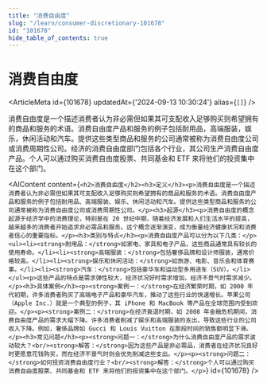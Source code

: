 ```yaml
---
title: "消费自由度"
slug: "/learn/consumer-discretionary-101678"
id: "101678"
hide_table_of_contents: true
---
```



# 消费自由度

<ArticleMeta id={101678} updatedAt={'2024-09-13 10:30:24'} alias={`[]`} />
<div className='border-solid border-b border-t-0 my-4 border-[var(--ifm-color-gray-300)]' />

消费自由度是一个描述消费者认为非必需但如果其可支配收入足够购买则希望拥有的商品和服务的术语。消费自由度产品和服务的例子包括耐用品，高端服装，娱乐，休闲活动和汽车。提供这些类型商品和服务的公司通常被称为消费自由度公司或消费周期性公司。经济的消费自由度部门包括各个行业，其公司生产消费自由度产品。个人可以通过购买消费自由度股票、共同基金和 ETF 来将他们的投资集中在这个部门。

<AIContent content={`<h2>消费自由度</h2><h3>定义</h3><p>消费自由度是一个描述消费者认为非必需但如果其可支配收入足够购买则希望拥有的商品和服务的术语。消费自由度产品和服务的例子包括耐用品、高端服装、娱乐、休闲活动和汽车。提供这些类型商品和服务的公司通常被称为消费自由度公司或消费周期性公司。</p><h3>起源</h3><p>消费自由度的概念起源于经济学中的消费理论，特别是在 20 世纪中期，随着经济发展和人们生活水平的提高，越来越多的消费者开始追求非必需品和服务。这个概念逐渐演变，成为衡量经济健康状况和消费者信心的重要指标。</p><h3>类别与特点</h3><p>消费自由度产品可以分为以下几类：</p><ul><li><strong>耐用品：</strong>如家电、家具和电子产品，这些商品通常具有较长的使用寿命。</li><li><strong>高端服装：</strong>包括奢侈品牌和设计师服装，通常价格较高。</li><li><strong>娱乐和休闲活动：</strong>如旅游、电影、音乐会和体育赛事。</li><li><strong>汽车：</strong>包括豪华车和运动型多用途车（SUV）。</li></ul><p>这些产品的特点是需求弹性较大，经济状况好时需求增加，经济不景气时需求减少。</p><h3>具体案例</h3><p><strong>案例一：</strong>在经济繁荣时期，如 2000 年代初期，许多消费者购买了高端电子产品和豪华汽车，推动了这些行业的快速增长。苹果公司（Apple Inc.）就是一个典型的例子，其 iPhone 和 MacBook 等产品在全球范围内受到欢迎。</p><p><strong>案例二：</strong>在经济衰退时期，如 2008 年金融危机期间，消费自由度产品的需求大幅下降。许多消费者削减了娱乐和高端服装的支出，导致这些行业的公司收入下降。例如，奢侈品牌如 Gucci 和 Louis Vuitton 在那段时间的销售额明显下滑。</p><h3>常见问题</h3><p><strong>问题一：</strong>为什么消费自由度产品的需求波动较大？<br/><strong>解答：</strong>因为这些产品是非必需品，消费者在经济状况良好时更愿意花钱购买，而在经济不景气时则会优先削减这些支出。</p><p><strong>问题二：</strong>如何投资消费自由度行业？<br/><strong>解答：</strong>个人可以通过购买消费自由度股票、共同基金和 ETF 来将他们的投资集中在这个部门。</p>`} id={101678} />
